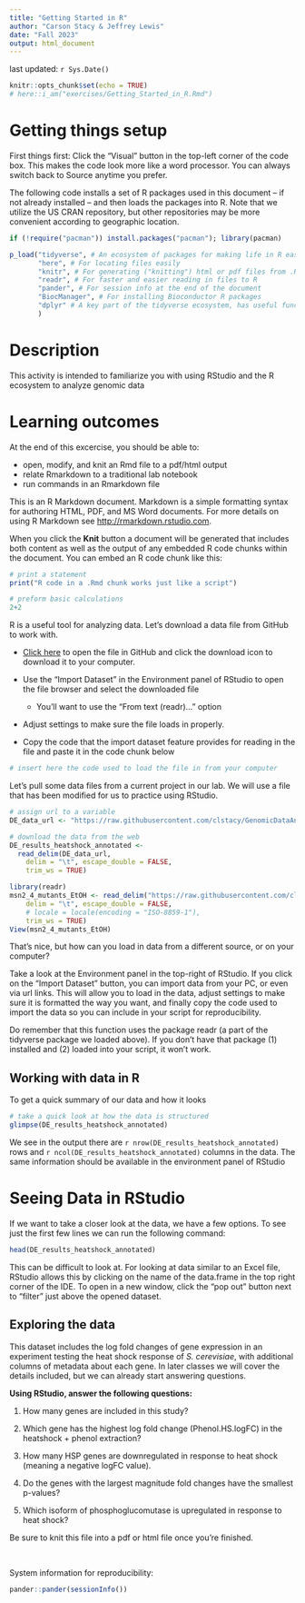 ```yaml
---
title: "Getting Started in R"
author: "Carson Stacy & Jeffrey Lewis"
date: "Fall 2023"
output: html_document
---
```


last updated: `r Sys.Date()`

```r
knitr::opts_chunk$set(echo = TRUE)
# here::i_am("exercises/Getting_Started_in_R.Rmd")
```

# Getting things setup

First things first: Click the "Visual" button in the top-left corner of the code box. This makes the code look more like a word processor. You can always switch back to Source anytime you prefer.

The following code installs a set of R packages used in this document -- if not already installed -- and then loads the packages into R. Note that we utilize the US CRAN repository, but other repositories may be more convenient according to geographic location.

```r
if (!require("pacman")) install.packages("pacman"); library(pacman)

p_load("tidyverse", # An ecosystem of packages for making life in R easier
       "here", # For locating files easily
       "knitr", # For generating ("knitting") html or pdf files from .Rmd file
       "readr", # For faster and easier reading in files to R
       "pander", # For session info at the end of the document
       "BiocManager", # For installing Bioconductor R packages
       "dplyr" # A key part of the tidyverse ecosystem, has useful functions
       )
```

# Description

This activity is intended to familiarize you with using RStudio and the R ecosystem to analyze genomic data

# Learning outcomes

At the end of this excercise, you should be able to:

-   open, modify, and knit an Rmd file to a pdf/html output
-   relate Rmarkdown to a traditional lab notebook
-   run commands in an Rmarkdown file

This is an R Markdown document. Markdown is a simple formatting syntax for authoring HTML, PDF, and MS Word documents. For more details on using R Markdown see <http://rmarkdown.rstudio.com>.

When you click the **Knit** button a document will be generated that includes both content as well as the output of any embedded R code chunks within the document. You can embed an R code chunk like this:

```r
# print a statement
print("R code in a .Rmd chunk works just like a script")

# preform basic calculations
2+2
```

R is a useful tool for analyzing data. Let's download a data file from GitHub to work with.

-   [Click here](https://github.com/clstacy/GenomicDataAnalysis_Fa23/blob/main/data/ethanol_stress/msn2-4_mutants_EtOH.txt) to open the file in GitHub and click the download icon to download it to your computer.

-   Use the "Import Dataset" in the Environment panel of RStudio to open the file browser and select the downloaded file

    -   You'll want to use the "From text (readr)..." option

-   Adjust settings to make sure the file loads in properly.

-   Copy the code that the import dataset feature provides for reading in the file and paste it in the code chunk below

```r
# insert here the code used to load the file in from your computer

```

Let's pull some data files from a current project in our lab. We will use a file that has been modified for us to practice using RStudio.

```r

# assign url to a variable
DE_data_url <- "https://raw.githubusercontent.com/clstacy/GenomicDataAnalysis_Fa23/main/data/ethanol_stress/msn2-4_mutants_EtOH.txt"

# download the data from the web
DE_results_heatshock_annotated <-
  read_delim(DE_data_url, 
    delim = "\t", escape_double = FALSE, 
    trim_ws = TRUE)

library(readr)
msn2_4_mutants_EtOH <- read_delim("https://raw.githubusercontent.com/clstacy/GenomicDataAnalysis_Fa23/main/data/ethanol_stress/msn2-4_mutants_EtOH.txt", 
    delim = "\t", escape_double = FALSE, 
    # locale = locale(encoding = "ISO-8859-1"),
    trim_ws = TRUE)
View(msn2_4_mutants_EtOH)

```

That's nice, but how can you load in data from a different source, or on your computer?

Take a look at the Environment panel in the top-right of RStudio. If you click on the "Import Dataset" button, you can import data from your PC, or even via url links. This will allow you to load in the data, adjust settings to make sure it is formatted the way you want, and finally copy the code used to import the data so you can include in your script for reproducibility.

Do remember that this function uses the package readr (a part of the tidyverse package we loaded above). If you don't have that package (1) installed and (2) loaded into your script, it won't work.

## Working with data in R

To get a quick summary of our data and how it looks

```r
# take a quick look at how the data is structured
glimpse(DE_results_heatshock_annotated)
```

We see in the output there are `r nrow(DE_results_heatshock_annotated)` rows and `r ncol(DE_results_heatshock_annotated)` columns in the data. The same information should be available in the environment panel of RStudio

# Seeing Data in RStudio

If we want to take a closer look at the data, we have a few options. To see just the first few lines we can run the following command:

```r
head(DE_results_heatshock_annotated)
```

This can be difficult to look at. For looking at data similar to an Excel file, RStudio allows this by clicking on the name of the data.frame in the top right corner of the IDE. To open in a new window, click the "pop out" button next to "filter" just above the opened dataset.

## Exploring the data

This dataset includes the log fold changes of gene expression in an experiment testing the heat shock response of *S. cerevisiae*, with additional columns of metadata about each gene. In later classes we will cover the details included, but we can already start answering questions.

**Using RStudio, answer the following questions:**

1.  How many genes are included in this study?

2.  Which gene has the highest log fold change (Phenol.HS.logFC) in the heatshock + phenol extraction?

3.  How many HSP genes are downregulated in response to heat shock (meaning a negative logFC value).

4.  Do the genes with the largest magnitude fold changes have the smallest p-values?

5.  Which isoform of phosphoglucomutase is upregulated in response to heat shock?

Be sure to knit this file into a pdf or html file once you're finished.

<br>

System information for reproducibility:

```r
pander::pander(sessionInfo())
```
